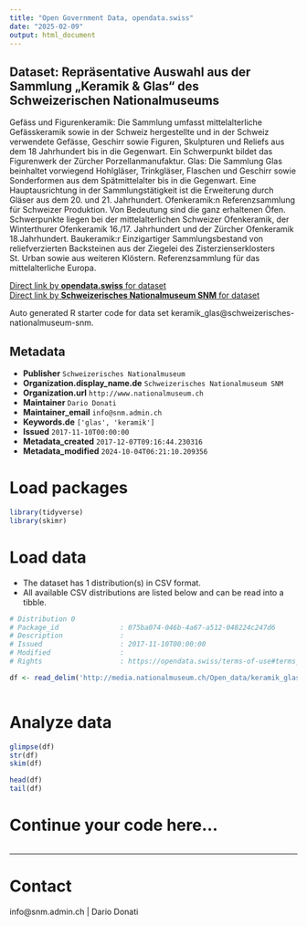 ```yaml
---
title: "Open Government Data, opendata.swiss"
date: "2025-02-09"
output: html_document
---
```


## Dataset: Repräsentative Auswahl aus der Sammlung „Keramik & Glas“ des Schweizerischen Nationalmuseums

Gefäss und Figurenkeramik:
Die Sammlung umfasst mittelalterliche Gefässkeramik sowie in der Schweiz hergestellte und in der Schweiz verwendete Gefässe, Geschirr sowie Figuren, Skulpturen und Reliefs aus dem 18 Jahrhundert bis in die Gegenwart. Ein Schwerpunkt bildet das Figurenwerk der Zürcher Porzellanmanufaktur.
Glas:
Die Sammlung Glas beinhaltet vorwiegend Hohlgläser, Trinkgläser, Flaschen und Geschirr sowie Sonderformen aus dem Spätmittelalter bis in die Gegenwart. Eine Hauptausrichtung in der Sammlungstätigkeit ist die Erweiterung durch Gläser aus dem 20. und 21. Jahrhundert.
Ofenkeramik:n
Referenzsammlung für Schweizer Produktion. Von Bedeutung sind die ganz erhaltenen Öfen. Schwerpunkte liegen bei der mittelalterlichen Schweizer Ofenkeramik, der Winterthurer Ofenkeramik 16./17. Jahrhundert und der Zürcher Ofenkeramik 18.Jahrhundert.
Baukeramik:r
Einzigartiger Sammlungsbestand von reliefverzierten Backsteinen aus der Ziegelei des Zisterzienserklosters St. Urban sowie aus weiteren Klöstern. Referenzsammlung für das mittelalterliche Europa.

[Direct link by **opendata.swiss** for dataset](https://opendata.swiss/de/dataset/keramik_glas)<br>
[Direct link by **Schweizerisches Nationalmuseum SNM** for dataset](https://www.nationalmuseum.ch/sammlung_online/)

Auto generated R starter code for data set keramik_glas@schweizerisches-nationalmuseum-snm.

## Metadata

- **Publisher** `Schweizerisches Nationalmuseum`
- **Organization.display_name.de** `Schweizerisches Nationalmuseum SNM`
- **Organization.url** `http://www.nationalmuseum.ch`
- **Maintainer** `Dario Donati`
- **Maintainer_email** `info@snm.admin.ch`
- **Keywords.de** `['glas', 'keramik']`
- **Issued** `2017-11-10T00:00:00`
- **Metadata_created** `2017-12-07T09:16:44.230316`
- **Metadata_modified** `2024-10-04T06:21:10.209356`


# Load packages

```r

library(tidyverse)
library(skimr)

```

# Load data

-   The dataset has 1 distribution(s) in CSV format.
-   All available CSV distributions are listed below and can be read into a tibble.

```r

# Distribution 0
# Package_id               : 075ba074-046b-4a67-a512-048224c247d6
# Description              : 
# Issued                   : 2017-11-10T00:00:00
# Modified                 : 
# Rights                   : https://opendata.swiss/terms-of-use#terms_by

df <- read_delim('http://media.nationalmuseum.ch/Open_data/keramik_glas.csv')



```

# Analyze data

```r

glimpse(df)
str(df)
skim(df)

head(df)
tail(df)

```

# Continue your code here...

```r

```

------------------------------------------------------------------------

# Contact

info@snm.admin.ch | Dario Donati
